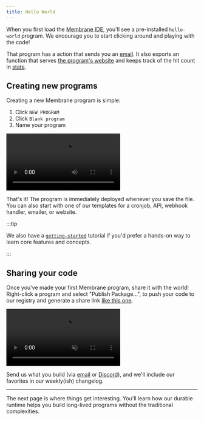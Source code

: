 ```yaml
---
title: Hello World
---
```



When you first load the [Membrane IDE](https://www.membrane.io/ide), you'll see
a pre-installed `hello-world` program. We encourage you to start clicking around
and playing with the code!

That program has a <Action name="run"/> action that sends you an
[email](/guides/email). It also exports an <Action
name="endpoint"/> function that serves
[the program's website](/guides/endpoints) and keeps track of the hit count in
[state](/guides/state).

## Creating new programs

Creating a new Membrane program is simple:

<Steps>

1. Click `NEW PROGRAM`
2. Click `Blank program`
3. Name your program

</Steps>

<video src="/videos/blank-program.mp4" controls autoplay></video>

That's it! The program is immediately deployed whenever you save the file. You
can also start with one of our templates for a cronjob, API, webhook handler,
emailer, or website.

:::tip

We also have a
[`getting-started`](https://www.membrane.io/share/membrane/getting-started)
tutorial if you'd prefer a hands-on way to learn core features and concepts.

:::

## Sharing your code

Once you've made your first Membrane program, share it with the world!
Right-click a program and select "Publish Package...", to push your code to our
registry and generate a share link
[like this one](https://www.membrane.io/share/iamseeley/ml-test).

<video src="/videos/publish-package.mp4" muted autoplay controls></video>

Send us what you build (via [email](mailto:contact@membrane.io) or
[Discord](https://discord.gg/4RHyJDV8kj)), and we'll include our favorites in
our weekly(ish) changelog.

---

The next page is where things get interesting. You'll learn how our durable
runtime helps you build long-lived programs without the traditional
complexities.
